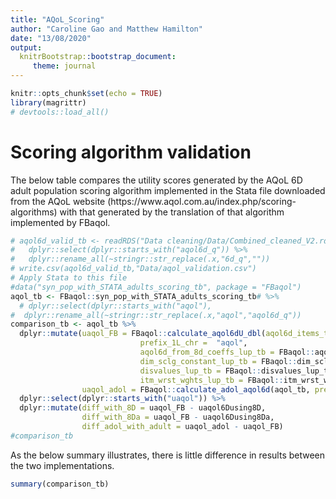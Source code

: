 ```yaml
---
title: "AQoL_Scoring"
author: "Caroline Gao and Matthew Hamilton"
date: "13/08/2020"
output: 
  knitrBootstrap::bootstrap_document:
     theme: journal
---
```


```r
knitr::opts_chunk$set(echo = TRUE)
library(magrittr)
# devtools::load_all()
```

# Scoring algorithm validation

The below table compares the utility scores generated by the AQoL 6D adult population scoring algorithm implemented in the Stata file downloaded from the AQoL website (https://www.aqol.com.au/index.php/scoring-algorithms) with that generated by the translation of that algorithm implemented by FBaqol.

```r
# aqol6d_valid_tb <- readRDS("Data cleaning/Data/Combined_cleaned_V2.rds") %>%
#   dplyr::select(dplyr::starts_with("aqol6d_q")) %>%
#   dplyr::rename_all(~stringr::str_replace(.x,"6d_q",""))
# write.csv(aqol6d_valid_tb,"Data/aqol_validation.csv")
# Apply Stata to this file
#data("syn_pop_with_STATA_adults_scoring_tb", package = "FBaqol")
aqol_tb <- FBaqol::syn_pop_with_STATA_adults_scoring_tb# %>% 
  # dplyr::select(dplyr::starts_with("aqol"),                                                        dplyr::starts_with("uaqol")) %>%
#  dplyr::rename_all(~stringr::str_replace(.x,"aqol","aqol6d_q")) 
comparison_tb <- aqol_tb %>%
  dplyr::mutate(uaqol_FB = FBaqol::calculate_aqol6dU_dbl(aqol6d_items_tb = aqol_tb,
                             prefix_1L_chr =  "aqol",
                             aqol6d_from_8d_coeffs_lup_tb = FBaqol::aqol6d_from_8d_coeffs_lup_tb,
                             dim_sclg_constant_lup_tb = FBaqol::dim_sclg_constant_lup_tb,
                             disvalues_lup_tb = FBaqol::disvalues_lup_tb,
                             itm_wrst_wghts_lup_tb = FBaqol::itm_wrst_wghts_lup_tb),
                uaqol_adol = FBaqol::calculate_adol_aqol6d(aqol_tb, prefix_1L_chr = "aqol",id_var_nm_1L_chr = "v1")) %>%
  dplyr::select(dplyr::starts_with("uaqol")) %>%
  dplyr::mutate(diff_with_8D = uaqol_FB - uaqol6Dusing8D,
                diff_with_8Da = uaqol_FB - uaqol6Dusing8Da,
                diff_adol_with_adult = uaqol_adol - uaqol_FB)
#comparison_tb
```

As the below summary illustrates, there is little difference in results between the two implementations.

```r
summary(comparison_tb)
```
